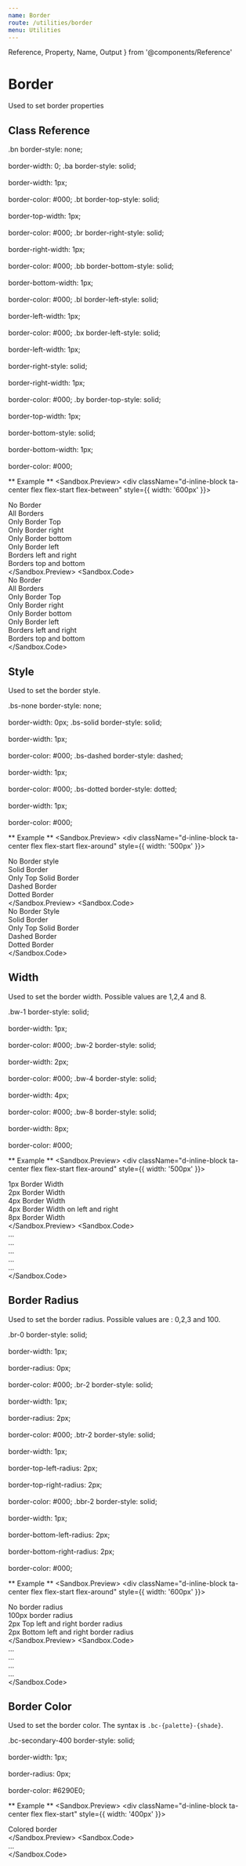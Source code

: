```yaml
---
name: Border
route: /utilities/border
menu: Utilities
---
```


  Reference,
  Property,
  Name,
  Output
} from '@components/Reference'


# Border

Used to set border properties

## Class Reference

<Reference>
    <Property>
        <Name>.bn</Name>
        <Output>border-style: none; <br /><br />
                border-width: 0; 
        </Output>
    </Property>
    <Property>
        <Name>.ba</Name>
        <Output>border-style: solid; <br /><br />
                border-width: 1px; <br /> <br />
                border-color: #000; 
        </Output>
    </Property>
    <Property>
        <Name>.bt</Name>
        <Output>border-top-style: solid; <br /><br />
                border-top-width: 1px; <br /> <br />
                border-color: #000; 
        </Output>
    </Property>
    <Property>
        <Name>.br</Name>
        <Output>border-right-style: solid; <br /><br />
                border-right-width: 1px; <br /> <br />
                border-color: #000; 
        </Output>
    </Property>
    <Property>
        <Name>.bb</Name>
        <Output>border-bottom-style: solid; <br /><br />
                border-bottom-width: 1px; <br /> <br />
                border-color: #000; 
        </Output>
    </Property>
    <Property>
        <Name>.bl</Name>
        <Output>border-left-style: solid; <br /><br />
                border-left-width: 1px; <br /> <br />
                border-color: #000; 
        </Output>
    </Property>
    <Property>
        <Name>.bx</Name>
        <Output>border-left-style: solid; <br /><br />
                border-left-width: 1px; <br /> <br />
                border-right-style: solid; <br /><br />
                border-right-width: 1px; <br /> <br />
                border-color: #000; 
        </Output>
    </Property>
    <Property>
        <Name>.by</Name>
        <Output>border-top-style: solid; <br /><br />
                border-top-width: 1px; <br /> <br />
                border-bottom-style: solid; <br /><br />
                border-bottom-width: 1px; <br /> <br />
                border-color: #000; 
        </Output>
    </Property>
</Reference>

** Example **
<Sandbox>
  <Sandbox.Preview>
    <div className="d-inline-block ta-center flex flex-start flex-between" style={{
        width: '600px'
    }}>
      <div className="bn bg-primary-400 h-50 flex flex-middle p-4 mx-4">No Border</div>
      <div className="ba bg-primary-400 h-40 flex flex-middle p-4 mx-4">All Borders</div>
      <div className="bt bg-primary-400 h-40 flex flex-middle p-4 mx-4">Only Border Top</div>
      <div className="br bg-primary-400 h-40 flex flex-middle p-4 mx-4">Only Border right</div>
      <div className="bb bg-primary-400 h-40 flex flex-middle p-4 mx-4">Only Border bottom</div>
      <div className="bl bg-primary-400 h-40 flex flex-middle p-4 mx-4">Only Border left</div>
      <div className="bx bg-primary-400 h-40 flex flex-middle p-4 mx-4">Borders left and right</div>
      <div className="by bg-primary-400 h-40 flex flex-middle p-4 mx-4">Borders top and bottom</div>
    </div>
  </Sandbox.Preview>
  <Sandbox.Code>
    <div className="bn bg-primary-400">No Border</div>
      <div className="ba bg-primary-400">All Borders</div>
      <div className="bt bg-primary-400">Only Border Top</div>
      <div className="br bg-primary-400">Only Border right</div>
      <div className="bb bg-primary-400">Only Border bottom</div>
      <div className="bl bg-primary-400">Only Border left</div>
      <div className="bx bg-primary-400">Borders left and right</div>
      <div className="by bg-primary-400">Borders top and bottom</div>
  </Sandbox.Code>
</Sandbox>

## Style
Used to set the border style.

<Reference>
    <Property>
        <Name>.bs-none</Name>
        <Output>border-style: none; <br /><br />
                border-width: 0px;
        </Output>
    </Property>
    <Property>
        <Name>.bs-solid</Name>
        <Output>border-style: solid; <br /><br />
                border-width: 1px; <br /> <br />
                border-color: #000;
        </Output>
    </Property>
    <Property>
        <Name>.bs-dashed</Name>
        <Output>border-style: dashed; <br /><br />
                border-width: 1px; <br /> <br />
                border-color: #000; 
        </Output>
    </Property>
    <Property>
        <Name>.bs-dotted</Name>
        <Output>border-style: dotted; <br /><br />
                border-width: 1px; <br /> <br />
                border-color: #000; 
        </Output>
    </Property>
</Reference>

** Example **
<Sandbox>
  <Sandbox.Preview>
    <div className="d-inline-block ta-center flex flex-start flex-around" style={{
        width: '500px'
    }}>
      <div className="ba bs-none bg-primary-400 h-50 flex flex-middle p-4 mx-4">No Border style</div>
      <div className="ba bs-solid bg-primary-400 h-40 flex flex-middle p-4 mx-4">Solid Border</div>
      <div className="bt bs-solid bg-primary-400 h-40 flex flex-middle p-4 mx-4">Only Top Solid Border</div>
      <div className="ba bs-dashed bg-primary-400 h-40 flex flex-middle p-4 mx-4">Dashed Border</div>
      <div className="ba bs-dotted bg-primary-400 h-40 flex flex-middle p-4 mx-4">Dotted Border</div>
    </div>
  </Sandbox.Preview>
  <Sandbox.Code>
    <div className="ba bs-none bg-primary-400">No Border Style</div>
      <div className="ba bs-solid bg-primary-400">Solid Border</div>
      <div className="bt bs-solid bg-primary-400">Only Top Solid Border</div>
      <div className="ba bs-dashed bg-primary-400">Dashed Border</div>
      <div className="ba bs-dotted bg-primary-400">Dotted Border</div>
  </Sandbox.Code>
</Sandbox>


## Width
Used to set the border width. Possible values are 1,2,4 and 8.

<Reference>
    <Property>
        <Name>.bw-1</Name>
        <Output>border-style: solid; <br /><br />
                border-width: 1px;<br /> <br />
                border-color: #000;
        </Output>
    </Property>
    <Property>
        <Name>.bw-2</Name>
        <Output>border-style: solid; <br /><br />
                border-width: 2px; <br /> <br />
                border-color: #000;
        </Output>
    </Property>
    <Property>
        <Name>.bw-4</Name>
        <Output>border-style: solid; <br /><br />
                border-width: 4px; <br /> <br />
                border-color: #000; 
        </Output>
    </Property>
    <Property>
        <Name>.bw-8</Name>
        <Output>border-style: solid; <br /><br />
                border-width: 8px; <br /> <br />
                border-color: #000; 
        </Output>
    </Property>
</Reference>

** Example **
<Sandbox>
  <Sandbox.Preview>
    <div className="d-inline-block ta-center flex flex-start flex-around" style={{
        width: '500px'
    }}>
      <div className="ba bw-1 bg-primary-400 h-50 flex flex-middle p-4 mx-4">1px Border Width</div>
      <div className="ba bw-2 bg-primary-400 h-50 flex flex-middle p-4 mx-4">2px Border Width</div>
      <div className="ba bw-4 bg-primary-400 h-50 flex flex-middle p-4 mx-4">4px Border Width</div>
      <div className="bx bw-4 bg-primary-400 h-50 flex flex-middle p-4 mx-4">4px Border Width on left and right</div>
      <div className="ba bw-8 bg-primary-400 h-50 flex flex-middle p-4 mx-4">8px Border Width</div>
    </div>
  </Sandbox.Preview>
  <Sandbox.Code>
    <div className="ba bw-1 bg-primary-400">...</div>
      <div className="ba bw-2 bg-primary-400">...</div>
      <div className="ba bw-4 bg-primary-400">...</div>
      <div className="bx bw-4 bg-primary-400">...</div>
      <div className="ba bw-8 bg-primary-400">...</div>
  </Sandbox.Code>
</Sandbox>

## Border Radius
Used to set the border radius. Possible values are : 0,2,3 and 100.

<Reference>
    <Property>
        <Name>.br-0</Name>
        <Output>border-style: solid; <br /><br />
                border-width: 1px;<br /> <br />
                border-radius: 0px;<br /> <br />
                border-color: #000;
        </Output>
    </Property>
    <Property>
        <Name>.br-2</Name>
        <Output>border-style: solid; <br /><br />
                border-width: 1px;<br /> <br />
                border-radius: 2px;<br /> <br />
                border-color: #000;
        </Output>
    </Property>
    <Property>
        <Name>.btr-2</Name>
        <Output>border-style: solid; <br /><br />
                border-width: 1px;<br /> <br />
                border-top-left-radius: 2px;<br /> <br />
                border-top-right-radius: 2px;<br /> <br />
                border-color: #000;
        </Output>
    </Property>
    <Property>
        <Name>.bbr-2</Name>
        <Output>border-style: solid; <br /><br />
                border-width: 1px;<br /> <br />
                border-bottom-left-radius: 2px;<br /> <br />
                border-bottom-right-radius: 2px;<br /> <br />
                border-color: #000;
        </Output>
    </Property>
</Reference>

** Example **
<Sandbox>
  <Sandbox.Preview>
    <div className="d-inline-block ta-center flex flex-start flex-around" style={{
        width: '600px'
    }}>
      <div className="ba br-0 bg-primary-400 h-50 flex flex-middle p-4 mx-4">No border radius</div>
      <div className="ba br-100 bg-primary-400 h-50 flex flex-middle p-4 mx-4">100px border radius</div>
      <div className="ba btr-2 bg-primary-400 h-50 flex flex-middle p-4 mx-4">2px Top left and right border radius</div>
      <div className="ba bbr-2 bg-primary-400 h-50 flex flex-middle p-4 mx-4">2px Bottom left and right border radius</div>
    </div>
  </Sandbox.Preview>
  <Sandbox.Code>
    <div className="ba br-0 bg-primary-400">...</div>
      <div className="ba br-100 bg-primary-400">...</div>
      <div className="ba btr-2 bg-primary-400">...</div>
      <div className="ba bbr-2 bg-primary-400">...</div>
  </Sandbox.Code>
</Sandbox>

## Border Color
Used to set the border color. The syntax is `.bc-{palette}-{shade}`.

<Reference>
    <Property>
        <Name>.bc-secondary-400</Name>
        <Output>border-style: solid; <br /><br />
                border-width: 1px;<br /> <br />
                border-radius: 0px;<br /> <br />
                border-color: #6290E0;
        </Output>
    </Property>
    
</Reference>

** Example **
<Sandbox>
  <Sandbox.Preview>
    <div className="d-inline-block ta-center flex flex-start" style={{
        width: '400px'
    }}>
      <div className="ba bc-secondary-400 bg-neutral-100 h-50 flex flex-middle p-4 mx-4">Colored border</div>
    </div>
  </Sandbox.Preview>
  <Sandbox.Code>
    <div className="ba bc-secondary-400 bg-neutral-100">...</div>
  </Sandbox.Code>
</Sandbox>